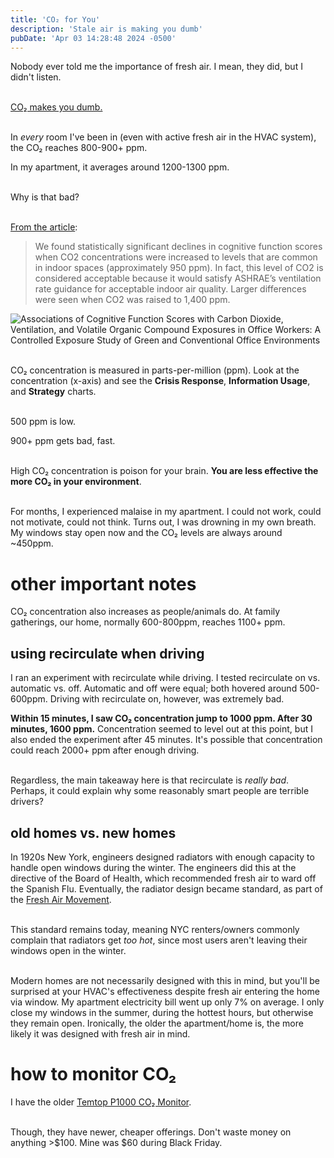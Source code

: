 ```yaml
---
title: 'CO₂ for You'
description: 'Stale air is making you dumb'
pubDate: 'Apr 03 14:28:48 2024 -0500'
---
```


Nobody ever told me the importance of fresh air. I mean, they did, but I didn't listen. 

\
[CO₂ makes you dumb.](https://ehp.niehs.nih.gov/doi/10.1289/ehp.1510037)


\
In _every_ room I've been in (even with active fresh air in the HVAC system), the CO₂ reaches 800-900+ ppm.

In my apartment, it averages around 1200-1300 ppm.

\
Why is that bad?

\
[From the article](https://ehp.niehs.nih.gov/doi/10.1289/ehp.1510037):
> We found statistically significant declines in cognitive function scores when CO2 concentrations were increased to levels that are common in indoor spaces (approximately 950 ppm). In fact, this level of CO2 is considered acceptable because it would satisfy ASHRAE’s ventilation rate guidance for acceptable indoor air quality. Larger differences were seen when CO2 was raised to 1,400 ppm. 

<Image src={co2} alt="Associations of Cognitive Function Scores with Carbon Dioxide, Ventilation, and Volatile Organic Compound Exposures in Office Workers: A Controlled Exposure Study of Green and Conventional Office Environments" />

\
CO₂ concentration is measured in parts-per-million (ppm). Look at the concentration (x-axis) and see the **Crisis Response**, **Information Usage**, and **Strategy** charts. 

\
500 ppm is low. 

900+ ppm gets bad, fast.

\
High CO₂ concentration is poison for your brain. **You are less effective the more CO₂ in your environment**. 

\
For months, I experienced malaise in my apartment. I could not work, could not motivate, could not think. Turns out, I was drowning in my own breath. My windows stay open now and the CO₂ levels are always around ~450ppm.

# other important notes 

CO₂ concentration also increases as people/animals do. At family gatherings, our home, normally 600-800ppm, reaches 1100+ ppm.

## using recirculate when driving

I ran an experiment with recirculate while driving. I tested recirculate on vs. automatic vs. off. Automatic and off were equal; both hovered around 500-600ppm. Driving with recirculate on, however, was extremely bad.

**Within 15 minutes, I saw CO₂ concentration jump to 1000 ppm. After 30 minutes, 1600 ppm.** Concentration seemed to level out at this point, but I also ended the experiment after 45 minutes. It's possible that concentration could reach 2000+ ppm after enough driving.

\
Regardless, the main takeaway here is that recirculate is *really bad*. Perhaps, it could explain why some reasonably smart people are terrible drivers?

## old homes vs. new homes
In 1920s New York, engineers designed radiators with enough capacity to handle open windows during the winter. The engineers did this at the directive of the Board of Health, which recommended fresh air to ward off the Spanish Flu. Eventually, the radiator design became standard, as part of the [Fresh Air Movement](https://www.nytimes.com/2016/03/13/realestate/radiators-steam-heat-temperature-control.html). 

\
This standard remains today, meaning NYC renters/owners commonly complain that radiators get *too hot*, since most users aren't leaving their windows open in the winter. 

\
Modern homes are not necessarily designed with this in mind, but you'll be surprised at your HVAC's effectiveness despite fresh air entering the home via window. My apartment electricity bill went up only 7% on average. I only close my windows in the summer, during the hottest hours, but otherwise they remain open. Ironically, the older the apartment/home is, the more likely it was designed with fresh air in mind. 

# how to monitor CO₂ 
I have the older [Temtop P1000 CO₂ Monitor](https://www.airdetectortools.com/products/temtop-p1000-co2-air-quality-monitor-pm2-5-pm10-tabletop). 

\
Though, they have newer, cheaper offerings. Don't waste money on anything >$100. Mine was $60 during Black Friday.
